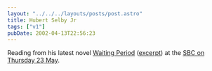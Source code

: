 ```yaml
---
layout: "../../../layouts/posts/post.astro"
title: Hubert Selby Jr
tags: ["v1"]
pubDate: 2002-04-13T22:56:23
---
```


Reading from his latest novel [Waiting Period][1] ([excerpt][2]) at the <a href="http://www.sbc.org.uk/cgi-bin/framebuilder.cgi?target=/literature/sub_literature/performance/15121.html?version=1" rel="noopener noreferrer">SBC on Thursday 23 May</a>.

[1]: http://www.marionboyars.co.uk/Specific%20title%20pages/waiting.html "Hubert Selby Jr's Waiting Period on marionboyars.co.uk"
[2]: http://www.marionboyars.co.uk/Authors%20and%20gen.%20info/Other%20pages/excerpts.html "(scroll down) excerpt from Waiting Period on marionboyars.co.uk"
